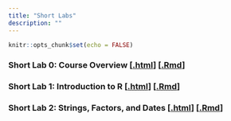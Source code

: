 ```yaml
---
title: "Short Labs"
description: ""
---
```


```r
knitr::opts_chunk$set(echo = FALSE)
```



### Short Lab 0: Course Overview [[.html](files/short-labs/short-lab-00_install.html)] [[.Rmd](https://raw.githubusercontent.com/svteichman/STAT302-SPR2022/main/files/short-labs/short-lab-00_install.Rmd)]

### Short Lab 1: Introduction to R [[.html](files/short-labs/short-lab-01_intro-to-R.html)] [[.Rmd](https://raw.githubusercontent.com/svteichman/STAT302-SPR2022/main/files/short-labs/short-lab-01_intro-to-R.Rmd)]

### Short Lab 2: Strings, Factors, and Dates [[.html](files/short-labs/short-lab-02_strings.html)] [[.Rmd](https://raw.githubusercontent.com/svteichman/STAT302-SPR2022/main/files/short-labs/short-lab-02_strings.Rmd)]

\begin{comment}

### Short Lab 2: Functions and Loops [[.html](files/short-labs/short-lab-02_fundamentals.html)] [[.Rmd](https://raw.githubusercontent.com/svteichman/STAT302-SPR2022/main/files/short-labs/short-lab-02_fundamentals.Rmd)]


### Short Lab 4: Setting up GitHub [[.html](files/short-labs/short-lab-04_github.html)] [[.Rmd](https://raw.githubusercontent.com/svteichman/STAT302-SPR2022/main/files/short-labs/short-lab-04_github.Rmd)]


### Short Lab 5: Resampling [[.html](files/short-labs/short-lab-05_resampling.html)] [[.Rmd](https://raw.githubusercontent.com/svteichman/STAT302-SPR2022/main/files/short-labs/short-lab-05_resampling.Rmd)]

### Short Lab: Principal components analysis [[.html](files/short-labs/short-lab_pca.html)] [[.Rmd](https://raw.githubusercontent.com/svteichman/STAT302-SPR2022/main/files/short-labs/short-lab_pca.Rmd)]

### Optional exercises: Linear regression [[.html](files/short-labs/short-lab-04_lm.html)] [[.Rmd](https://raw.githubusercontent.com/svteichman/STAT302-SPR2022/main/files/short-labs/short-lab-04_lm.Rmd)]


### Optional exercises: Data Cleaning [[.html](files/short-labs/optional_data-cleaning.html)] [[.Rmd](https://raw.githubusercontent.com/peteragao/STAT302-AUT2021/base/files/short-labs/optional_data-cleaning.Rmd)]

\end{comment}